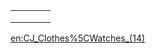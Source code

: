 {| border="1"
| {{Clothes|index=0|type=14|model=watch|texture=watchpink}}
| {{Clothes|index=1|type=14|model=watch|texture=watchyellow}}
| {{Clothes|index=2|type=14|model=watch|texture=watchpro}}
| {{Clothes|index=3|type=14|model=watch|texture=watchpro2}}
|-
| {{Clothes|index=4|type=14|model=watch|texture=watchsub1}}
| {{Clothes|index=5|type=14|model=watch|texture=watchsub2}}
| {{Clothes|index=6|type=14|model=watch|texture=watchzip1}}
| {{Clothes|index=7|type=14|model=watch|texture=watchzip2}}
|-
| {{Clothes|index=8|type=14|model=watch|texture=watchgno}}
| {{Clothes|index=9|type=14|model=watch|texture=watchgno2}}
| {{Clothes|index=10|type=14|model=watch|texture=watchcro}}
| {{Clothes|index=11|type=14|model=watch|texture=watchcro2}}
|}

[[/en:CJ_Clothes%5CWatches_(14).md|en:CJ_Clothes%5CWatches_(14)]]